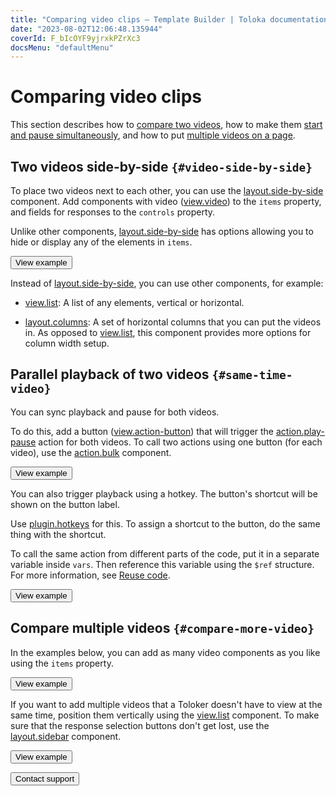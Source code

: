 ```yaml
---
title: "Comparing video clips — Template Builder | Toloka documentation"
date: "2023-08-02T12:06:48.135944"
coverId: F_bIcOYF9yjrxkPZrXc3
docsMenu: "defaultMenu"
---
```



# Comparing video clips

This section describes how to [compare two videos](#video-side-by-side), how to make them [start and pause simultaneously](#same-time-video), and how to put [multiple videos on a page](#compare-more-video).

<TolokaTbSourceAddMedia/>

## Two videos side-by-side `{#video-side-by-side}`

To place two videos next to each other, you can use the [layout.side-by-side](/docs/template-builder/reference/layout.side-by-side) component. Add components with video ([view.video](/docs/template-builder/reference/view.video)) to the `items` property, and fields for responses to the `controls` property.

<Note mode="note" title="Note">

Unlike other components, [layout.side-by-side](/docs/template-builder/reference/layout.side-by-side) has options allowing you to hide or display any of the elements in `items`.

</Note>

<Button themeColor="light" view="default" size="l" type="link" url="https://ya.cc/t/pu9bV4003ttCMs">View example</Button>

Instead of [layout.side-by-side](/docs/template-builder/reference/layout.side-by-side), you can use other components, for example:

- [view.list](/docs/template-builder/reference/view.list): A list of any elements, vertical or horizontal.

- [layout.columns](/docs/template-builder/reference/layout.columns): A set of horizontal columns that you can put the videos in. As opposed to [view.list](/docs/template-builder/reference/view.list), this component provides more options for column width setup.

## Parallel playback of two videos `{#same-time-video}`

You can sync playback and pause for both videos.

To do this, add a button ([view.action-button](/docs/template-builder/reference/view.action-button)) that will trigger the [action.play-pause](/docs/template-builder/reference/action.play-pause) action for both videos. To call two actions using one button (for each video), use the [action.bulk](/docs/template-builder/reference/action.bulk) component.

<Button themeColor="light" view="default" size="l" type="link" url="https://ya.cc/t/-9UsIJDN3ttCPr">View example</Button>

You can also trigger playback using a hotkey. The button's shortcut will be shown on the button label.

Use [plugin.hotkeys](/docs/template-builder/reference/plugin.hotkeys) for this. To assign a shortcut to the button, do the same thing with the shortcut.

<Note mode="tip" title="Tip">

To call the same action from different parts of the code, put it in a separate variable inside `vars`. Then reference this variable using the `$ref` structure. For more information, see [Reuse code](/docs/template-builder/best-practices/reuse).

</Note>

<Button themeColor="light" view="default" size="l" type="link" url="https://ya.cc/t/YErQ-Pd93ttCRm">View example</Button>

## Compare multiple videos `{#compare-more-video}`

In the examples below, you can add as many video components as you like using the `items` property.

<Button themeColor="light" view="default" size="l" type="link" url="https://ya.cc/t/ROoWiLNY3ttCSc">View example</Button>

If you want to add multiple videos that a Toloker doesn't have to view at the same time, position them vertically using the [view.list](/docs/template-builder/reference/view.list) component. To make sure that the response selection buttons don't get lost, use the [layout.sidebar](/docs/template-builder/reference/layout.sidebar) component.

<Button themeColor="light" view="default" size="l" type="link" url="https://ya.cc/t/ycaNgDNe3ttCUM">View example</Button>

<p></p>

<Button themeColor="light" view="default" size="l" type="link" url="/docs/guide/troubleshooting/support?form-source=template-builder-operations-sbs-video">Contact support</Button>